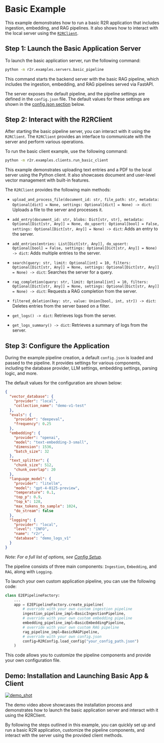 # Basic Example

This example demonstrates how to run a basic R2R application that includes ingestion, embedding, and RAG pipelines. It also shows how to interact with the local server using the [`R2RClient`](https://github.com/SciPhi-AI/R2R/blob/main/r2r/client/base.py).

## Step 1: Launch the Basic Application Server

To launch the basic application server, run the following command:

```bash
python -m r2r.examples.servers.basic_pipeline
```

This command starts the backend server with the basic RAG pipeline, which includes the ingestion, embedding, and RAG pipelines served via FastAPI.

The server exposes the default pipeline, and the pipeline settings are defined in the `config.json` file. The default values for these settings are shown in the [config.json section](#configjson) below.

## Step 2: Interact with the R2RClient

After starting the basic pipeline server, you can interact with it using the `R2RClient`. The `R2RClient` provides an interface to communicate with the server and perform various operations.

To run the basic client example, use the following command:

```bash
python -m r2r.examples.clients.run_basic_client
```

This example demonstrates uploading text entries and a PDF to the local server using the Python client. It also showcases document and user-level vector management with built-in features.

The `R2RClient` provides the following main methods:

- `upload_and_process_file(document_id: str, file_path: str, metadata: Optional[dict] = None, settings: Optional[dict] = None) -> dict`: Uploads a file to the server and processes it.

- `add_entry(document_id: str, blobs: Dict[str, str], metadata: Optional[Dict[str, Any]] = None, do_upsert: Optional[bool] = False, settings: Optional[Dict[str, Any]] = None) -> dict`: Adds an entry to the server.

- `add_entries(entries: List[Dict[str, Any]], do_upsert: Optional[bool] = False, settings: Optional[Dict[str, Any]] = None) -> dict`: Adds multiple entries to the server.

- `search(query: str, limit: Optional[int] = 10, filters: Optional[Dict[str, Any]] = None, settings: Optional[Dict[str, Any]] = None) -> dict`: Searches the server for a query.

- `rag_completion(query: str, limit: Optional[int] = 10, filters: Optional[Dict[str, Any]] = None, settings: Optional[Dict[str, Any]] = None) -> dict`: Requests a RAG completion from the server.

- `filtered_deletion(key: str, value: Union[bool, int, str]) -> dict`: Deletes entries from the server based on a filter.

- `get_logs() -> dict`: Retrieves logs from the server.

- `get_logs_summary() -> dict`: Retrieves a summary of logs from the server.

## Step 3: Configure the Application

<a name="configjson"></a>

During the example pipeline creation, a default `config.json` is loaded and passed to the pipeline. It provides settings for various components, including the database provider, LLM settings, embedding settings, parsing logic, and more.

The default values for the configuration are shown below:

```json
{
  "vector_database": {
    "provider": "local",
    "collection_name": "demo-v1-test"
  },
  "evals": {
    "provider": "deepeval",
    "frequency": 0.25
  },
  "embedding": {
    "provider": "openai",
    "model": "text-embedding-3-small",
    "dimension": 1536,
    "batch_size": 32
  },
  "text_splitter": {
    "chunk_size": 512,
    "chunk_overlap": 20
  },
  "language_model": {
    "provider": "litellm",
    "model": "gpt-4-0125-preview",
    "temperature": 0.1,
    "top_p": 0.9,
    "top_k": 128,
    "max_tokens_to_sample": 1024,
    "do_stream": false
  },
  "logging": {
    "provider": "local",
    "level": "INFO",
    "name": "r2r",
    "database": "demo_logs_v1"
  }
}
```

_Note: For a full list of options, see [Config Setup](../core_features/config.mdx)._

The pipeline consists of three main components: `Ingestion`, `Embedding`, and `RAG`, along with `Logging`.

To launch your own custom application pipeline, you can use the following code:

```python
class E2EPipelineFactory:
    ...
    app = E2EPipelineFactory.create_pipeline(
        # override with your own custom ingestion pipeline
        ingestion_pipeline_impl=BasicIngestionPipeline,
        # override with your own custom embedding pipeline
        embedding_pipeline_impl=BasicEmbeddingPipeline,
        # override with your own custom RAG pipeline
        rag_pipeline_impl=BasicRAGPipeline,
        # override with your own config.json
        config=R2RConfig.load_config("your_config_path.json")
    )
```

This code allows you to customize the pipeline components and provide your own configuration file.

## Demo: Installation and Launching Basic App & Client

[![demo_shot](../getting-started/demo_shot.png)](https://github.com/SciPhi-AI/r2r/assets/68796651/c648ab67-973a-416a-985e-2eafb0a41ef0)

The demo video above showcases the installation process and demonstrates how to launch the basic application server and interact with it using the R2RClient.

By following the steps outlined in this example, you can quickly set up and run a basic R2R application, customize the pipeline components, and interact with the server using the provided client methods.
